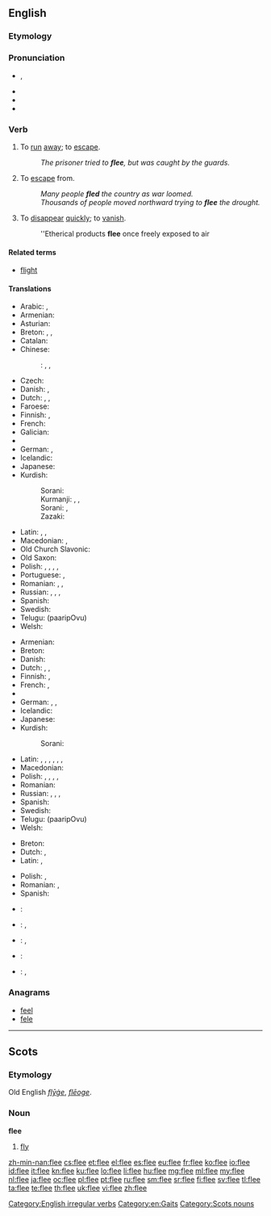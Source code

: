 ==English==

===Etymology===
{{etyl|ang}} {{term|fleon|flēon|lang=ang}}

===Pronunciation===
* {{IPA|/fliː/}}, {{X-SAMPA|/fli:/}}
* {{rhymes|iː}}
* {{audio|en-us-flee.ogg|Audio (US)}}
* {{homophones|flea}}

===Verb===
{{en-verb|flees|fleeing|fled|fled}}

# {{intransitive}} To [[run]] [[away]]; to [[escape]].
#: ''The prisoner tried to '''flee''', but was caught by the guards.''
# {{transitive}} To [[escape]] from.
#: ''Many people '''fled''' the country as war loomed.''
#: ''Thousands of people moved northward trying to '''flee''' the drought.''
# {{intransitive}} To [[disappear]] [[quickly]]; to [[vanish]].
#: ''Etherical products '''flee''' once freely exposed to air

====Related terms====
* [[flight]]

====Translations====
{{trans-top|to run away; to escape}}
* Arabic: {{t-|ar|هرب|tr=haraba}}, {{t-|ar|فر|tr=farra}}
* Armenian: {{t-|hy|փախչել|tr=p’axčel}}
* Asturian: {{t|ast|fuxir}}
* Breton: {{t+|br|redek}}, {{t+|br|tec'hout}}, {{t-|br|fuiñ}}
* Catalan: {{t+|ca|fugir}}
* Chinese:
*: {{ttbc|cmn}}: {{t-|cmn|逃|tr=táo|sc=Hani}}, {{t-|cmn|奔逃|tr=bēntáo|sc=Hani}}, {{t-|cmn|奔|tr=bēn|sc=Hani}}
* Czech: {{t-|cs|utéct}}
* Danish: {{t-|da|flygte}}, {{t+|da|fly}}
* Dutch: {{t+|nl|vluchten}}, {{t-|nl|wegvluchten}}, {{t+|nl|ontsnappen}}
* Faroese: {{t-|fo|flýggja}}
* Finnish: {{t+|fi|paeta}}, {{t+|fi|karata}}
* French: {{t+|fr|s'enfuir}}
* Galician: {{t|gl|fuxir}}
* {{trreq|Georgian}}
* German: {{t+|de|fliehen}}, {{t+|de|flüchten}}
* Icelandic: {{t+|is|flýja}}
* Japanese: {{t-|ja|逃げる|tr={{Jpan|[[にげる]]}}, nigeru|sc=Jpan}}
* Kurdish:
*: Sorani:
*: Kurmanji: {{t+|ku|revîn}}, {{t+|ku|bazdan}}, {{t+|ku|bezîn}}
*: Sorani: {{t|ckb|هه‌ڵاتن|sc=ku-Arab}}, {{t|ckb|ده‌رپه‌ڕین|sc=ku-Arab}}
*: Zazaki: {{t+|ku|remayen}}
{{trans-mid}}
* Latin: {{t+|la|fugio|alt=fugiō}}, {{t+|la|fugio|alt=fugitō}}, {{t-|la|perfugio}}
* Macedonian: {{t-|mk|побегне|sc=Cyrl}}, {{t-|mk|напушти|tr=pobegne, napushti|sc=Cyrl}}
* Old Church Slavonic: {{tø|cu|бѣжати|tr=běžati|sc=Cyrs}}
* Old Saxon: {{tø|osx|fliohan}}
* Polish: {{t+|pl|uciec}}, {{t+|pl|uciekać}}, {{t-|pl|zbiec}}, {{t+|pl|umknąć}}, {{t-|pl|umykać}}
* Portuguese: {{t+|pt|escapar}}, {{t+|pt|fugir}}
* Romanian: {{t-|ro|scăpa}}, {{t+|ro|evada}}, {{t+|ro|fugi}}
* Russian: {{t+|ru|убегать|tr=ubegát'}} {{impf}}, {{t+|ru|убежать|tr=ubežát'}} {{pf.}}, {{t+|ru|удирать|tr=udirát'}} {{impf}}, {{t+|ru|удрать|tr=udrát'}} {{pf.}}
* Spanish: {{t+|es|huir}}
* Swedish: {{t+|sv|fly}}
* Telugu: {{t+|te|పారిపోవు}} (paaripOvu)
* Welsh: {{t+|cy|ffoi}}
{{trans-bottom}}

{{trans-top|to escape from}}
* Armenian: {{t-|hy|փախչել|tr=p’axčel}}
* Breton: {{t+|br|tec'hel}}
* Danish: {{t-|da|flygte}}
* Dutch: {{t+|nl|ontkomen}}, {{t+|nl|ontlopen}}, {{t+|nl|ontvluchten}}
* Finnish: {{t+|fi|paeta}}, {{t+|fi|karata}}
* French: {{t+|fr|fuir}}, {{t+|fr|échapper}}
* {{trreq|Georgian}}
* German: {{t+|de|fliehen}}, {{t-|de|entfliehen}}, {{t+|de|flüchten}}
* Icelandic: {{t+|is|flýja}}
* Japanese: {{t-|ja|逃げる|tr={{Jpan|[[にげる]]}}, nigeru|sc=Jpan}}
* Kurdish:
*: Sorani: {{t|ckb|ڕاکردن|sc=ku-Arab}}
{{trans-mid}}
* Latin: {{t+|la|fugio}}, {{t+|la|confugio}}, {{t-|la|diffugio}}, {{t-|la|profugio}}, {{t-|la|refugio}}, {{t-|la|evado}}, {{t-|la|evado}}
* Macedonian: {{t-|mk|избегне|tr=izbegne|sc=Cyrl}}
* Polish: {{t+|pl|uciec}}, {{t+|pl|uciekać}}, {{t-|pl|zbiec}}, {{t+|pl|umknąć}}, {{t-|pl|umykać}}
* Romanian: {{t+|ro|fugi}}
* Russian: {{t+|ru|убегать|tr=ubegát'}} {{impf}}, {{t+|ru|убежать|tr=ubežát'}} {{pf.}}, {{t+|ru|удирать|tr=udirát'}} {{impf}}, {{t+|ru|удрать|tr=udrát'}} {{pf.}}
* Spanish: {{t+|es|huir}}
* Swedish: {{t+|sv|fly}}
* Telugu: {{t+|te|పారిపోవు}} (paaripOvu)
* Welsh: {{t+|cy|ffoi}}
{{trans-bottom}}

{{trans-top|to disappear quickly}}
* Breton: {{t+|br|tec'hout}}
* Dutch: {{t+|nl|vervliegen}}, {{t+|nl|vlieden}}
* Latin: {{t-|la|evanesco}}, {{t-|la|aufugio}}
{{trans-mid}}
* Polish: {{t-|pl|ulotnić się}}, {{t-|pl|ulatniać się}}
* Romanian: {{qualifier|figuratively}} {{t-|ro|a se evapora}}, {{t+|ro|dispărea}}
* Spanish: {{t-|es|desvanecerse}}
{{trans-bottom}}

{{checktrans-top}}
* {{ttbc|eo}}: {{t-|eo|fuĝi}}
* {{ttbc|id}}: {{t+|id|minggat}}, {{t+|id|melarikan diri}}
* {{ttbc|ku}}: {{t|ku|revîn}}, {{t|ku|bazdan}}
{{trans-mid}}
* {{ttbc|pt}}: {{t+|pt|fugir}}
* {{ttbc|es}}: {{t+|es|huir}}, {{t-|es|fugarse}}
{{trans-bottom}}

===Anagrams===
* [[feel#English|feel]]
* [[fele#English|fele]]

[[Category:English irregular verbs]]
[[Category:en:Gaits]]

----

==Scots==

===Etymology===
Old English ''[[flyge|flȳġe]]'', ''[[fleoge|flēoge]]''.

===Noun===
'''flee'''

# [[fly]]

[[Category:Scots nouns]]

[[zh-min-nan:flee]]
[[cs:flee]]
[[et:flee]]
[[el:flee]]
[[es:flee]]
[[eu:flee]]
[[fr:flee]]
[[ko:flee]]
[[io:flee]]
[[id:flee]]
[[it:flee]]
[[kn:flee]]
[[ku:flee]]
[[lo:flee]]
[[li:flee]]
[[hu:flee]]
[[mg:flee]]
[[ml:flee]]
[[my:flee]]
[[nl:flee]]
[[ja:flee]]
[[oc:flee]]
[[pl:flee]]
[[pt:flee]]
[[ru:flee]]
[[sm:flee]]
[[sr:flee]]
[[fi:flee]]
[[sv:flee]]
[[tl:flee]]
[[ta:flee]]
[[te:flee]]
[[th:flee]]
[[uk:flee]]
[[vi:flee]]
[[zh:flee]]